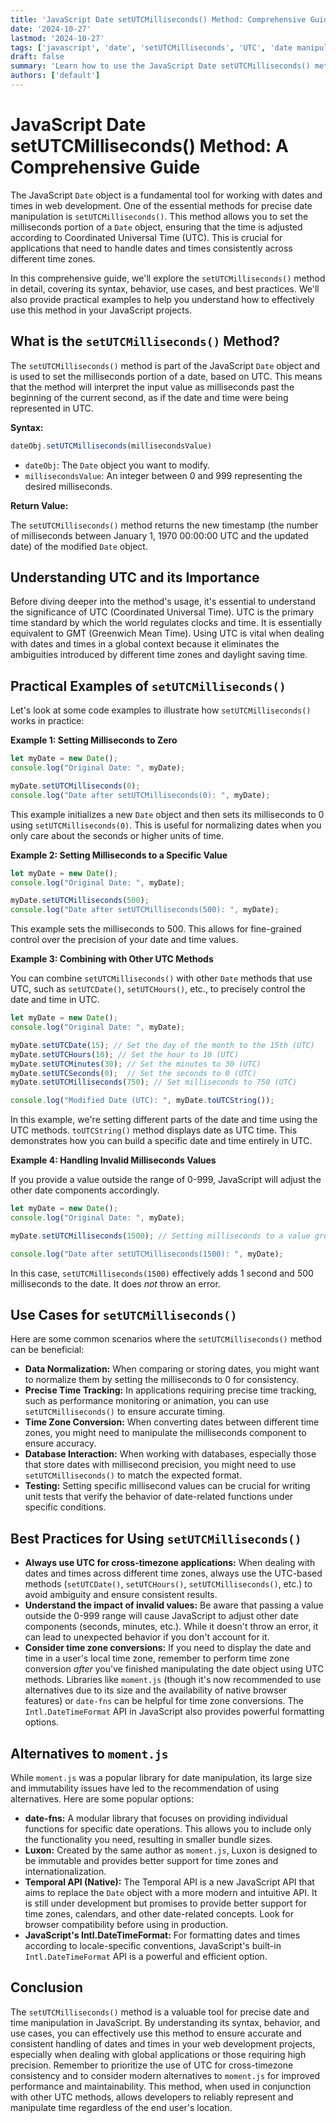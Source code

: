 ```yaml
---
title: 'JavaScript Date setUTCMilliseconds() Method: Comprehensive Guide with Examples'
date: '2024-10-27'
lastmod: '2024-10-27'
tags: ['javascript', 'date', 'setUTCMilliseconds', 'UTC', 'date manipulation', 'programming', 'web development', 'frontend development']
draft: false
summary: 'Learn how to use the JavaScript Date setUTCMilliseconds() method to set the milliseconds of a Date object according to universal time (UTC). This comprehensive guide provides detailed explanations, code examples, and best practices for accurate and reliable date and time manipulation in JavaScript.'
authors: ['default']
---
```


# JavaScript Date setUTCMilliseconds() Method: A Comprehensive Guide

The JavaScript `Date` object is a fundamental tool for working with dates and times in web development. One of the essential methods for precise date manipulation is `setUTCMilliseconds()`. This method allows you to set the milliseconds portion of a `Date` object, ensuring that the time is adjusted according to Coordinated Universal Time (UTC). This is crucial for applications that need to handle dates and times consistently across different time zones.

In this comprehensive guide, we'll explore the `setUTCMilliseconds()` method in detail, covering its syntax, behavior, use cases, and best practices.  We'll also provide practical examples to help you understand how to effectively use this method in your JavaScript projects.

## What is the `setUTCMilliseconds()` Method?

The `setUTCMilliseconds()` method is part of the JavaScript `Date` object and is used to set the milliseconds portion of a date, based on UTC.  This means that the method will interpret the input value as milliseconds past the beginning of the current second, as if the date and time were being represented in UTC.

**Syntax:**

```javascript
dateObj.setUTCMilliseconds(millisecondsValue)
```

*   `dateObj`:  The `Date` object you want to modify.
*   `millisecondsValue`:  An integer between 0 and 999 representing the desired milliseconds.

**Return Value:**

The `setUTCMilliseconds()` method returns the new timestamp (the number of milliseconds between January 1, 1970 00:00:00 UTC and the updated date) of the modified `Date` object.

## Understanding UTC and its Importance

Before diving deeper into the method's usage, it's essential to understand the significance of UTC (Coordinated Universal Time). UTC is the primary time standard by which the world regulates clocks and time. It is essentially equivalent to GMT (Greenwich Mean Time). Using UTC is vital when dealing with dates and times in a global context because it eliminates the ambiguities introduced by different time zones and daylight saving time.

## Practical Examples of `setUTCMilliseconds()`

Let's look at some code examples to illustrate how `setUTCMilliseconds()` works in practice:

**Example 1: Setting Milliseconds to Zero**

```javascript
let myDate = new Date();
console.log("Original Date: ", myDate);

myDate.setUTCMilliseconds(0);
console.log("Date after setUTCMilliseconds(0): ", myDate);
```

This example initializes a new `Date` object and then sets its milliseconds to 0 using `setUTCMilliseconds(0)`.  This is useful for normalizing dates when you only care about the seconds or higher units of time.

**Example 2: Setting Milliseconds to a Specific Value**

```javascript
let myDate = new Date();
console.log("Original Date: ", myDate);

myDate.setUTCMilliseconds(500);
console.log("Date after setUTCMilliseconds(500): ", myDate);
```

This example sets the milliseconds to 500. This allows for fine-grained control over the precision of your date and time values.

**Example 3: Combining with Other UTC Methods**

You can combine `setUTCMilliseconds()` with other `Date` methods that use UTC, such as `setUTCDate()`, `setUTCHours()`, etc., to precisely control the date and time in UTC.

```javascript
let myDate = new Date();
console.log("Original Date: ", myDate);

myDate.setUTCDate(15); // Set the day of the month to the 15th (UTC)
myDate.setUTCHours(10); // Set the hour to 10 (UTC)
myDate.setUTCMinutes(30); // Set the minutes to 30 (UTC)
myDate.setUTCSeconds(0);  // Set the seconds to 0 (UTC)
myDate.setUTCMilliseconds(750); // Set milliseconds to 750 (UTC)

console.log("Modified Date (UTC): ", myDate.toUTCString());
```

In this example, we're setting different parts of the date and time using the UTC methods. `toUTCString()` method displays date as UTC time.  This demonstrates how you can build a specific date and time entirely in UTC.

**Example 4:  Handling Invalid Milliseconds Values**

If you provide a value outside the range of 0-999, JavaScript will adjust the other date components accordingly.

```javascript
let myDate = new Date();
console.log("Original Date: ", myDate);

myDate.setUTCMilliseconds(1500); // Setting milliseconds to a value greater than 999

console.log("Date after setUTCMilliseconds(1500): ", myDate);
```

In this case, `setUTCMilliseconds(1500)` effectively adds 1 second and 500 milliseconds to the date. It does *not* throw an error.

## Use Cases for `setUTCMilliseconds()`

Here are some common scenarios where the `setUTCMilliseconds()` method can be beneficial:

*   **Data Normalization:**  When comparing or storing dates, you might want to normalize them by setting the milliseconds to 0 for consistency.
*   **Precise Time Tracking:** In applications requiring precise time tracking, such as performance monitoring or animation, you can use `setUTCMilliseconds()` to ensure accurate timing.
*   **Time Zone Conversion:** When converting dates between different time zones, you might need to manipulate the milliseconds component to ensure accuracy.
*   **Database Interaction:** When working with databases, especially those that store dates with millisecond precision, you might need to use `setUTCMilliseconds()` to match the expected format.
*   **Testing:** Setting specific millisecond values can be crucial for writing unit tests that verify the behavior of date-related functions under specific conditions.

## Best Practices for Using `setUTCMilliseconds()`

*   **Always use UTC for cross-timezone applications:** When dealing with dates and times across different time zones, always use the UTC-based methods (`setUTCDate()`, `setUTCHours()`, `setUTCMilliseconds()`, etc.) to avoid ambiguity and ensure consistent results.
*   **Understand the impact of invalid values:**  Be aware that passing a value outside the 0-999 range will cause JavaScript to adjust other date components (seconds, minutes, etc.).  While it doesn't throw an error, it can lead to unexpected behavior if you don't account for it.
*   **Consider time zone conversions:**  If you need to display the date and time in a user's local time zone, remember to perform time zone conversion *after* you've finished manipulating the date object using UTC methods.  Libraries like `moment.js` (though it's now recommended to use alternatives due to its size and the availability of native browser features) or `date-fns` can be helpful for time zone conversions.  The `Intl.DateTimeFormat` API in JavaScript also provides powerful formatting options.

## Alternatives to `moment.js`

While `moment.js` was a popular library for date manipulation, its large size and immutability issues have led to the recommendation of using alternatives. Here are some popular options:

*   **date-fns:** A modular library that focuses on providing individual functions for specific date operations. This allows you to include only the functionality you need, resulting in smaller bundle sizes.
*   **Luxon:** Created by the same author as `moment.js`, Luxon is designed to be immutable and provides better support for time zones and internationalization.
*   **Temporal API (Native):** The Temporal API is a new JavaScript API that aims to replace the `Date` object with a more modern and intuitive API. It is still under development but promises to provide better support for time zones, calendars, and other date-related concepts.  Look for browser compatibility before using in production.
*   **JavaScript's Intl.DateTimeFormat:** For formatting dates and times according to locale-specific conventions, JavaScript's built-in `Intl.DateTimeFormat` API is a powerful and efficient option.

## Conclusion

The `setUTCMilliseconds()` method is a valuable tool for precise date and time manipulation in JavaScript. By understanding its syntax, behavior, and use cases, you can effectively use this method to ensure accurate and consistent handling of dates and times in your web development projects, especially when dealing with global applications or those requiring high precision.  Remember to prioritize the use of UTC for cross-timezone consistency and to consider modern alternatives to `moment.js` for improved performance and maintainability. This method, when used in conjunction with other UTC methods, allows developers to reliably represent and manipulate time regardless of the end user's location.